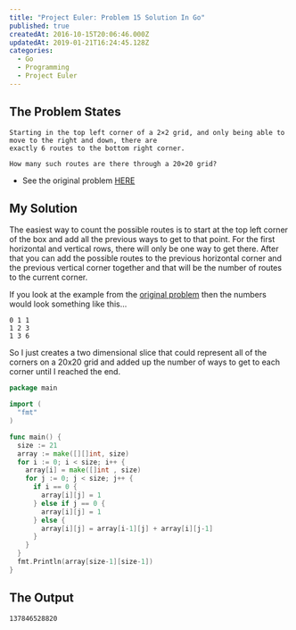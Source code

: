 ```yaml
---
title: "Project Euler: Problem 15 Solution In Go"
published: true
createdAt: 2016-10-15T20:06:46.000Z
updatedAt: 2019-01-21T16:24:45.128Z
categories:
  - Go
  - Programming
  - Project Euler
---
```


## The Problem States

```
Starting in the top left corner of a 2×2 grid, and only being able to move to the right and down, there are
exactly 6 routes to the bottom right corner.

How many such routes are there through a 20×20 grid?
```

- See the original problem [HERE](https://projecteuler.net/problem=15)

## My Solution

The easiest way to count the possible routes is to start at the top left corner of the box and add all the previous
ways to get to that point. For the first horizontal and vertical rows, there will only be one way to get there. After
that you can add the possible routes to the previous horizontal corner and the previous vertical corner together and
that will be the number of routes to the current corner.

If you look at the example from the [original problem](https://projecteuler.net/problem=15) then the numbers would
look something like this...

```
0 1 1
1 2 3
1 3 6
```

So I just creates a two dimensional slice that could represent all of the corners on a 20x20 grid and added up the
number of ways to get to each corner until I reached the end.

```go
package main

import (
  "fmt"
)

func main() {
  size := 21
  array := make([][]int, size)
  for i := 0; i < size; i++ {
    array[i] = make([]int , size)
    for j := 0; j < size; j++ {
      if i == 0 {
        array[i][j] = 1
      } else if j == 0 {
        array[i][j] = 1
      } else {
        array[i][j] = array[i-1][j] + array[i][j-1]
      }
    }
  }
  fmt.Println(array[size-1][size-1])
}
```

## The Output

```bash
137846528820
```
